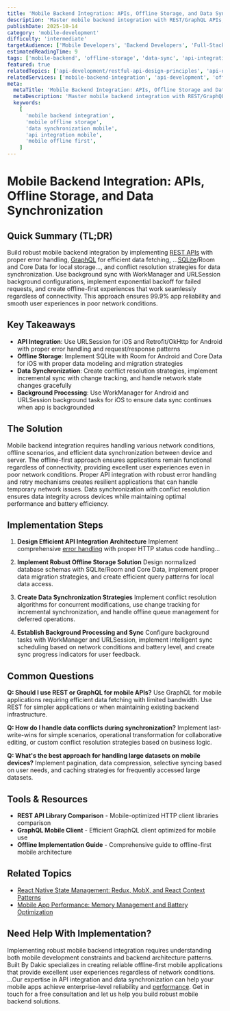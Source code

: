 ```yaml
---
title: 'Mobile Backend Integration: APIs, Offline Storage, and Data Synchronization'
description: 'Master mobile backend integration with REST/GraphQL APIs, offline storage strategies, data synchronization patterns, and robust error handling.'
publishDate: 2025-10-14
category: 'mobile-development'
difficulty: 'intermediate'
targetAudience: ['Mobile Developers', 'Backend Developers', 'Full-Stack Developers']
estimatedReadingTime: 9
tags: ['mobile-backend', 'offline-storage', 'data-sync', 'api-integration', 'mobile-connectivity']
featured: true
relatedTopics: ['api-development/restful-api-design-principles', 'api-development/graphql-vs-rest-apis', 'mobile-app-performance-memory-battery-profiling', 'mobile-testing-strategies-unit-integration-e2e-testing', 'mobile-ci-cd-pipelines-automated-builds-deployment', 'mobile-app-architecture-patterns-mvc-mvp-mvvm-clean-architecture', 'data-engineering/data-governance-best-practices-frameworks-compliance', 'database-architecture/database-sharding-implementation-guide', 'javascript/javascript-error-handling-try-catch-patterns-modern-error-management', 'react-native-state-management-redux-mobx-react-context-patterns']
relatedServices: ['mobile-backend-integration', 'api-development', 'offline-first-development']
meta:
  metaTitle: 'Mobile Backend Integration: APIs, Offline Storage and Data Synchronization Guide'
  metaDescription: 'Master mobile backend integration with REST/GraphQL APIs, offline storage strategies, data synchronization patterns, and robust error handling.'
  keywords:
    [
      'mobile backend integration',
      'mobile offline storage',
      'data synchronization mobile',
      'api integration mobile',
      'mobile offline first',
    ]
---
```


# Mobile Backend Integration: APIs, Offline Storage, and Data Synchronization

## Quick Summary (TL;DR)

Build robust mobile backend integration by implementing [REST APIs](/api-development/restful-api-design-principles) with proper error handling, [GraphQL](/api-development/graphql-vs-rest-apis) for efficient data fetching, ...[SQLite](/sqlite)/Room and Core Data for local storage..., and conflict resolution strategies for data synchronization. Use background sync with WorkManager and URLSession background configurations, implement exponential backoff for failed requests, and create offline-first experiences that work seamlessly regardless of connectivity. This approach ensures 99.9% app reliability and smooth user experiences in poor network conditions.

## Key Takeaways

- **API Integration**: Use URLSession for iOS and Retrofit/OkHttp for Android with proper error handling and request/response patterns
- **Offline Storage**: Implement SQLite with Room for Android and Core Data for iOS with proper data modeling and migration strategies
- **Data Synchronization**: Create conflict resolution strategies, implement incremental sync with change tracking, and handle network state changes gracefully
- **Background Processing**: Use WorkManager for Android and URLSession background tasks for iOS to ensure data sync continues when app is backgrounded

## The Solution

Mobile backend integration requires handling various network conditions, offline scenarios, and efficient data synchronization between device and server. The offline-first approach ensures applications remain functional regardless of connectivity, providing excellent user experiences even in poor network conditions. Proper API integration with robust error handling and retry mechanisms creates resilient applications that can handle temporary network issues. Data synchronization with conflict resolution ensures data integrity across devices while maintaining optimal performance and battery efficiency.

## Implementation Steps

1. **Design Efficient API Integration Architecture**
   Implement comprehensive [error handling](/javascript/javascript-error-handling-try-catch-patterns-modern-error-management) with proper HTTP status code handling...

2. **Implement Robust Offline Storage Solution**
   Design normalized database schemas with SQLite/Room and Core Data, implement proper data migration strategies, and create efficient query patterns for local data access.

3. **Create Data Synchronization Strategies**
   Implement conflict resolution algorithms for concurrent modifications, use change tracking for incremental synchronization, and handle offline queue management for deferred operations.

4. **Establish Background Processing and Sync**
   Configure background tasks with WorkManager and URLSession, implement intelligent sync scheduling based on network conditions and battery level, and create sync progress indicators for user feedback.

## Common Questions

**Q: Should I use REST or GraphQL for mobile APIs?**
Use GraphQL for mobile applications requiring efficient data fetching with limited bandwidth. Use REST for simpler applications or when maintaining existing backend infrastructure.

**Q: How do I handle data conflicts during synchronization?**
Implement last-write-wins for simple scenarios, operational transformation for collaborative editing, or custom conflict resolution strategies based on business logic.

**Q: What's the best approach for handling large datasets on mobile devices?**
Implement pagination, data compression, selective syncing based on user needs, and caching strategies for frequently accessed large datasets.

## Tools & Resources

- **REST API Library Comparison** - Mobile-optimized HTTP client libraries comparison
- **GraphQL Mobile Client** - Efficient GraphQL client optimized for mobile use
- **Offline Implementation Guide** - Comprehensive guide to offline-first mobile architecture

## Related Topics

- [React Native State Management: Redux, MobX, and React Context Patterns](/topics/react-native-state-management-patterns)
- [Mobile App Performance: Memory Management and Battery Optimization](/topics/mobile-app-performance-memory)

## Need Help With Implementation?

Implementing robust mobile backend integration requires understanding both mobile development constraints and backend architecture patterns. Built By Dakic specializes in creating reliable offline-first mobile applications that provide excellent user experiences regardless of network conditions. ...Our expertise in API integration and data synchronization can help your mobile apps achieve enterprise-level reliability and [performance](/mobile-development/mobile-app-performance-memory-battery-profiling). Get in touch for a free consultation and let us help you build robust mobile backend solutions.
